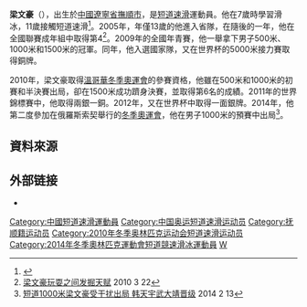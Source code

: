 '''梁文豪'''（{{bd|1992年|7月6日|||}}），出生於[[中華人民共和國|中國]][[遼寧省|遼寧省]][[撫順市|撫順市]]，是[[短道速滑|短道速滑]]運動員。他在7歲時學習滑冰，11歲接觸短道速滑<ref>{{Cite web |url=http://www.sochi2014.com/en/athlete-wenhao-liang |title=Wenhao LIANG |accessdate=2014-02-14 |archive-date=2014-04-07 |archive-url=https://web.archive.org/web/20140407022912/http://www.sochi2014.com/en/athlete-wenhao-liang |dead-url=no }}</ref>。2005年，年僅13歲的他進入省隊，在隨後的一年，他在全國聯賽成年組中取得第4<ref>[http://www.zgfznews.com/epaper/newcity/3b/2010/3/22/465559.shtml 梁文豪玩耍之间发掘天赋] {{Wayback|url=http://www.zgfznews.com/epaper/newcity/3b/2010/3/22/465559.shtml |date=20140222101021 }} 2010 3 22</ref>。2009年的全國年青賽，他一舉拿下男子500米、1000米和1500米的冠軍。同年，他入選國家隊，又在世界杯的5000米接力賽取得銅牌。

2010年，梁文豪取得[[2010年冬季奧林匹克運動會|溫哥華冬季奧運會]]的參賽資格，他雖在500米和1000米的初賽和半決賽出局，卻在1500米成功躋身決賽，並取得第6名的成績。2011年的世界錦標賽中，他取得兩銀一銅。2012年，又在世界杯中取得一面銀牌。2014年，他第二度參加在俄羅斯索契舉行的[[2014年冬季奧林匹克運動會|冬季奧運會]]，他在男子1000米的預賽中出局<ref>[http://sports.sohu.com/20140213/n394947850.shtml 短道1000米梁文豪受干扰出局 韩天宇武大靖晋级] {{Wayback|url=http://sports.sohu.com/20140213/n394947850.shtml |date=20140222131930 }} 2014 2 13</ref>。

==資料來源==
{{reflist}}

== 外部链接 ==
* {{Sinaweibo|2442866201}}

{{China-sport-bio-stub}}
{{DEFAULTSORT:Liáng Wénháo}}
[[Category:中國短道速滑運動員|Category:中國短道速滑運動員]]
[[Category:中国奥运短道速滑运动员|Category:中国奥运短道速滑运动员]]
[[Category:抚顺籍运动员|Category:抚顺籍运动员]]
[[Category:2010年冬季奥林匹克运动会短道速滑运动员|Category:2010年冬季奥林匹克运动会短道速滑运动员]]
[[Category:2014年冬季奧林匹克運動會短道競速滑冰運動員|Category:2014年冬季奧林匹克運動會短道競速滑冰運動員]]
[[Category:梁姓|W]]